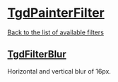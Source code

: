 
# [TgdPainterFilter](docs/classes/TgdPainterFilter.html)

[Back to the list of available filters](#..)

## [TgdFilterBlur](docs/classes/TgdFilterBlur.html)

Horizontal and vertical blur of 16px.

<DemoMarylin />
